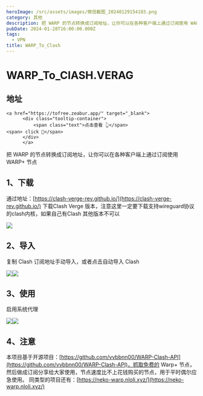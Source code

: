```yaml
---
heroImage: /src/assets/images/微信截图_20240129154103.png
category: 其他
description: 把 WARP 的节点转换成订阅地址，让你可以在各种客户端上通过订阅使用 WARP+ 节点
pubDate: 2024-01-28T16:00:00.000Z
tags:
  - VPN
title: WARP_To_Clash
---
```


# WARP\_To\_ClASH.VERAG

## 地址

    <a href="https://tofree.zeabur.app/" target="_blank">
          <div class="tooltip-container">
              <span class="text">点击查看 👆</span>
    <span> click 👋</span>
          </div>
          </a>


把 WARP 的节点转换成订阅地址，让你可以在各种客户端上通过订阅使用 WARP+ 节点

## 1、下载

通过地址：[https://clash-verge-rev.github.io/](https://clash-verge-rev.github.io/)  下载Clash Verge 版本，注意这里一定要下载支持wireguard协议的clash内核，如果自己有Clash 其他版本不可以

![](/src/assets/images/微信截图_20240129154541.png)

## 2、导入

复制 Clash 订阅地址手动导入，或者点击自动导入 Clash

![](/src/assets/images/微信截图_20240129154103.png)![](/src/assets/images/微信截图_20240129155036.png)

## 3、使用

启用系统代理

![](/src/assets/images/微信截图_20240129154036.png)![](/src/assets/images/微信图片_20240129154902.png)

## 4、注意

本项目基于开源项目：[https://github.com/vvbbnn00/WARP-Clash-API](https://github.com/vvbbnn00/WARP-Clash-API)，抓取免费的 Warp+ 节点，然后做成订阅分享给大家使用，节点速度比不上花钱购买的节点，用于平时偶尔应急使用。
同类型的项目还有：[https://neko-warp.nloli.xyz/](https://neko-warp.nloli.xyz/)
